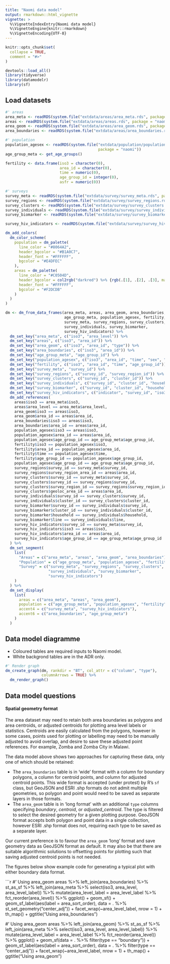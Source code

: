 ```yaml
---
title: "Naomi data model"
output: rmarkdown::html_vignette
vignette: >
  %\VignetteIndexEntry{Naomi data model}
  %\VignetteEngine{knitr::rmarkdown}
  %\VignetteEncoding{UTF-8}
---
```


```r
knitr::opts_chunk$set(
  collapse = TRUE,
  comment = "#>"
)
```

```r
devtools::load_all()
library(tidyverse)
library(datamodelr)
library(sf)
```

## Load datasets

```r
#' areas
area_meta <- readRDS(system.file("extdata/areas/area_meta.rds", package = "naomi"))
areas <- readRDS(system.file("extdata/areas/areas.rds", package = "naomi"))
area_geom <- readRDS(system.file("extdata/areas/area_geom.rds", package = "naomi"))
area_boundaries <- readRDS(system.file("extdata/areas/area_boundaries.rds", package = "naomi"))

#' population
population_agesex <- readRDS(system.file("extdata/population/population_agesex.rds",
                                         package = "naomi"))
age_group_meta <- get_age_groups()

fertility <- data.frame(iso3 = character(0),
                        area_id = character(0),
                        time = numeric(0),
                        age_group_id = integer(0),
                        asfr = numeric(0))

#' surveys
survey_meta <- readRDS(system.file("extdata/survey/survey_meta.rds", package = "naomi"))
survey_regions <- readRDS(system.file("extdata/survey/survey_regions.rds", package = "naomi"))
survey_clusters <- readRDS(system.file("extdata/survey/survey_clusters.rds", package = "naomi"))
survey_individuals <- readRDS(system.file("extdata/survey/survey_individuals.rds", package = "naomi"))
survey_biomarker <- readRDS(system.file("extdata/survey/survey_biomarker.rds", package = "naomi"))

survey_hiv_indicators <- readRDS(system.file("extdata/survey/survey_hiv_indicators.rds", package = "naomi"))
```

```r
dm_add_colors(
  dm_color_scheme(
    population = dm_palette(
      line_color = "#8064A2",
      header_bgcolor = "#B1A0C7",
      header_font = "#FFFFFF",
      bgcolor = "#E4DFEC"
    ),
    areas = dm_palette(
      line_color = "#C0504D",
      header_bgcolor = col2rgb("darkred") %>% {rgb(.[1], .[2], .[3], maxColorValue = 255)},
      header_font = "#FFFFFF",
      bgcolor = "#F2DCDB"
    )
  )
)

dm <- dm_from_data_frames(area_meta, areas, area_geom, area_boundaries,
                          age_group_meta, population_agesex, fertility,
                          survey_meta, survey_regions, survey_clusters,
                          survey_individuals, survey_biomarker,
                          survey_hiv_indicators) %>%
  dm_set_key("area_meta", c("iso3", "area_level")) %>%
  dm_set_key("areas", c("iso3", "area_id")) %>%
  dm_set_key("area_geom", c("iso3", "area_id", "type")) %>%
  dm_set_key("area_boundaries", c("iso3", "area_id")) %>%
  dm_set_key("age_group_meta", "age_group_id") %>%
  dm_set_key("population_agesex", c("iso3", "area_id", "time", "sex", "age_group_id", "source")) %>%
  dm_set_key("fertility", c("iso3", "area_id", "time", "age_group_id")) %>%
  dm_set_key("survey_meta", "survey_id") %>%
  dm_set_key("survey_regions", c("survey_id", "survey_region_id")) %>%
  dm_set_key("survey_clusters", c("survey_id", "cluster_id")) %>%
  dm_set_key("survey_individuals", c("survey_id", "cluster_id", "household", "line")) %>%
  dm_set_key("survey_biomarker", c("survey_id", "cluster_id", "household", "line")) %>%
  dm_set_key("survey_hiv_indicators", c("indicator", "survey_id", "iso3", "area_id", "sex", "age_group_id")) %>%
  dm_add_references(
    areas$iso3 == area_meta$iso3,
    areas$area_level == area_meta$area_level,
    area_geom$iso3 == areas$iso3,
    area_geom$area_id == areas$area_id,
    area_boundaries$iso3 == areas$iso3,
    area_boundaries$area_id == areas$area_id,
    population_agesex$iso3 == areas$iso3,
    population_agesex$area_id == areas$area_id,
    population_agesex$age_group_id == age_group_meta$age_group_id,
    fertility$iso3 == population_agesex$iso3,
    fertility$area_id == population_agesex$area_id,
    fertility$time == population_agesex$time,
    fertility$age_group_id == population_agesex$age_group_id,
    population_agesex$age_group_id == age_group_meta$age_group_id,
    survey_regions$survey_id == survey_meta$survey_id,
    survey_regions$survey_region_area_id == areas$area_id,
    survey_clusters$survey_id == survey_meta$survey_id,
    survey_clusters$survey_id == survey_regions$survey_id,
    survey_clusters$survey_region_id == survey_regions$survey_region_id,
    survey_clusters$geoloc_area_id == areas$area_id,
    survey_individuals$survey_id == survey_clusters$survey_id,
    survey_individuals$cluster_id == survey_clusters$cluster_id,
    survey_biomarker$survey_id == survey_individuals$survey_id,
    survey_biomarker$cluster_id == survey_individuals$cluster_id,
    survey_biomarker$household == survey_individuals$household,
    survey_biomarker$line == survey_individuals$line,
    survey_hiv_indicators$survey_id == survey_meta$survey_id,
    survey_hiv_indicators$iso3 == areas$iso3,
    survey_hiv_indicators$area_id == areas$area_id,
    survey_hiv_indicators$age_group_id == age_group_meta$age_group_id
  ) %>%
  dm_set_segment(
    list(
      "Areas" = c("area_meta", "areas", "area_geom", "area_boundaries"),
      "Population" = c("age_group_meta", "population_agesex", "fertility"),
      "Survey" = c("survey_meta", "survey_regions", "survey_clusters",
                   "survey_individuals", "survey_biomarker",
                   "survey_hiv_indicators")
    )
  ) %>%
  dm_set_display(
    list(
      areas = c("area_meta", "areas", "area_geom"),
      population = c("age_group_meta", "population_agesex", "fertility"),
      accent4 = c("survey_meta", "survey_hiv_indicators"),
      accent6 = c("area_boundaries", "age_group_meta")
    )
  )


```

## Data model diagramme

* Coloured tables are required inputs to Naomi model.
* White backgrond tables are in the ADR only.

```r
#' Render graph
dm_create_graph(dm, rankdir = "BT", col_attr = c("column", "type"),
                columnArrows = TRUE) %>%
  dm_render_graph()
```

## Data model questions

#### Spatial geometry format

The area dataset may need to retain both area boundaries as polygons and area centroids, or adjusted centroids for plotting area level labels or statistics. Centroids are easily calculated from the polygons, however in some cases, points used for plotting or labelling may need to be manually adjusted to avoid overlap, and desire to save these adjusted point references. For example, Zomba and Zomba City in Malawi. 

The data model above shows two approaches for capturing these data, only one of which should be retained:

* The `area_boundaries` table is in 'wide' format with a column for boundary polygons, a column for centroid points, and column for adjusted centroid points. This wide format is accepted (under protest) by R's `sf` class, but GeoJSON and ESRI .shp formats do not admit multiple geometries, so polygon and point would need to be saved as separate layers in those formats.
* The `area_geom` table is in 'long format' with an additional `type` columns specifying _boundary_, _centroid_, or _adjusted_centroid_. The type is filtered to select the desired geometry for a given plotting purpose. GeoJSON format accepts both polygon and point data in a single collection, however ESRI .shp format does not, requiring each type to be saved as a separate layer.

Our current preference is to favour the `area_geom` 'long' format and save geometry data as GeoJSON format as default. It may also be that there are suitable algorithmic solutions to offsetting points for plotting such that saving adjusted centroid points is not needed.

The figures below show example code for generating a typical plot with either boundary data format.

```r
#' Using area_geom
areas %>%
  left_join(area_boundaries) %>%
  st_as_sf %>%
  left_join(area_meta %>% select(iso3, area_level, area_level_label)) %>%
  mutate(area_level_label = area_level_label %>% fct_reorder(area_level)) %>%
  ggplot() +
  geom_sf() +
  geom_sf_label(aes(label = area_sort_order), data = . %>% st_set_geometry("center_adj")) +
  facet_wrap(~area_level_label, nrow = 1) +
  th_map() +
  ggtitle("Using area_boundaries")

#' Using area_geom
areas %>%
  left_join(area_geom) %>%
  st_as_sf %>%
  left_join(area_meta %>% select(iso3, area_level, area_level_label)) %>%
  mutate(area_level_label = area_level_label %>% fct_reorder(area_level)) %>%
  ggplot() +
  geom_sf(data = . %>% filter(type == "boundary")) +
  geom_sf_label(aes(label = area_sort_order), data = . %>% filter(type == "center_adj")) +
  facet_wrap(~area_level_label, nrow = 1) +
  th_map() +
  ggtitle("Using area_geom")
